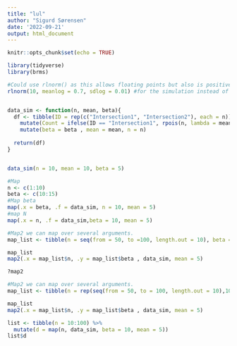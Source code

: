```yaml
---
title: "lul"
author: "Sigurd Sørensen"
date: '2022-09-21'
output: html_document
---
```


```r
knitr::opts_chunk$set(echo = TRUE)
```

```r
library(tidyverse)
library(brms)
```


```r
#Could use rlnorm() as this allows floating points but also is positively bound and skewed. 
rlnorm(10, meanlog = 0.7, sdlog = 0.01) #for the simulation instead of rpois()


data_sim <- function(n, mean, beta){
  df <- tibble(ID = rep(c("Intersection1", "Intersection2"), each = n)) %>% 
    mutate(Count = ifelse(ID == "Intersection1", rpois(n, lambda = mean), rpois(n, lambda = mean + beta))) %>% 
    mutate(beta = beta , mean = mean, n = n)
  
  return(df)
}


data_sim(n = 10, mean = 10, beta = 5)
```



```r
#Map
n <- c(1:10)
beta <- c(10:15)
#Map beta 
map(.x = beta, .f = data_sim, n = 10, mean = 5)
#map N
map(.x = n, .f = data_sim,beta = 10, mean = 5)

#Map2 we can map over several arguments.
map_list <- tibble(n = seq(from = 50, to =100, length.out = 10), beta = seq(from = 3, to =8, length.out =10) )

map_list
map2(.x = map_list$n, .y = map_list$beta , data_sim, mean = 5)

?map2
```

```r
#Map2 we can map over several arguments.
map_list <- tibble(n = rep(seq(from = 50, to = 100, length.out = 10),10), beta = rep(seq(from = 3, to =8, length.out =10),each  = 10) )

map_list
map2(.x = map_list$n, .y = map_list$beta , data_sim, mean = 5)

```



```r
list <- tibble(n = 10:100) %>% 
  mutate(d = map(n, data_sim, beta = 10, mean = 5))
list$d
```

